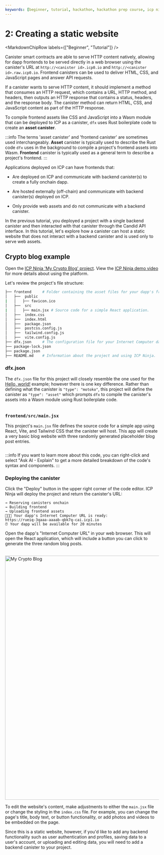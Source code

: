 ```yaml
---
keywords: [beginner, tutorial, hackathon, hackathon prep course, icp ninja, static website, frontend, frontend only, asset canister, simple website, blog, static blog, create a website, host a website]
---
```



# 2: Creating a static website

<MarkdownChipRow labels={["Beginner", "Tutorial"]} />

Canister smart contracts are able to serve HTTP content natively, allowing for dapp frontends to be served directly in a web browser using the canister's URL at `http://<canister id>.icp0.io` and `http://<canister id>.raw.icp0.io`. Frontend canisters can be used to deliver HTML, CSS, and JavaScript pages and answer API requests.

If a canister wants to serve HTTP content, it should implement a method that consumes an HTTP request, which contains a URL, HTTP method, and headers, then outputs an HTTP response that contains a status, headers, and the response body. The canister method can return HTML, CSS, and JavaScript content as part of the HTTP response.

To compile frontend assets like CSS and JavaScript into a Wasm module that can be deployed to ICP as a canister, `dfx` uses Rust boilerplate code to create an **asset canister**.

:::info
The terms 'asset canister' and 'frontend canister' are sometimes used interchangeably. **Asset** canister is typically used to describe the Rust code `dfx` uses in the background to compile a project's frontend assets into Wasm. **Frontend** canister is typically used as a general term to describe a project's frontend.
:::

Applications deployed on ICP can have frontends that:

- Are deployed on ICP and communicate with backend canister(s) to create a fully onchain dapp.

- Are hosted externally (off-chain) and communicate with backend canister(s) deployed on ICP.

- Only provide web assets and do not communicate with a backend canister.

In the previous tutorial, you deployed a project with a single backend canister and then interacted with that canister through the Candid API interface. In this tutorial, let's explore how a canister can host a static website that does not interact with a backend canister and is used only to serve web assets.

## Crypto blog example

Open the [ICP Ninja 'My Crypto Blog' project](https://icp.ninja/s/GQVBz). View the [ICP Ninja demo video](https://www.youtube.com/watch?v=19d8TrhWWQk) for more details about using the platform.

Let's review the project's file structure:

```bash
├── frontend     # Folder containing the asset files for your dapp's frontend.
│   ├──  public
|   │   ├── favicon.ico
│   ├──  src
|   │   ├── main.jsx # Source code for a simple React application.
│   ├──  index.css
│   ├──  index.html
│   ├──  package.json
│   ├──  postcss.config.js
│   ├──  tailwind.config.js
│   ├──  vite.config.js
├── dfx.json     # The configuration file for your Internet Computer dapp.
├── package-lock.json
├── package.json
├── README.md    # Information about the project and using ICP Ninja.
```

### dfx.json​

The `dfx.json` file for this project will closely resemble the one used for the [Hello, world!](./1-hello-world.mdx) example; however there is one key difference. Rather than defining what the canister is `"type": "motoko"`, this project will define the canister as `"type": "asset"` which prompts `dfx` to compile the canister's assets into a Wasm module using Rust boilerplate code.

```json title=dfx.json file=../../references/samples/hosting/my_crypto_blog/dfx.json
```

### `frontend/src/main.jsx`

This project's `main.jsx` file defines the source code for a simple app using React, Vite, and Tailwind CSS that the canister will host. This app will create a very basic blog website with three randomly generated placeholder blog post entries.

```js reference file=../../references/samples/hosting/my_crypto_blog/frontend/src/main.jsx
```

:::info
If you want to learn more about this code, you can right-click and select "Ask AI - Explain" to get a more detailed breakdown of the code's syntax and components.
:::

### Deploying the canister

Click the "Deploy" button in the upper right corner of the code editor. ICP Ninja will deploy the project and return the canister's URL:

```
→ Reserving canisters onchain
→ Building frontend
→ Uploading frontend assets
🥷🚀🎉 Your dapp's Internet Computer URL is ready:
https://rueiq-3qaaa-aaaab-qbk7q-cai.icp1.io
⏰ Your dapp will be available for 20 minutes
```

Open the dapp's "Internet Computer URL" in your web browser. This will open the React application, which will include a button you can click to generate the three random blog posts.

<div class="text--center">
  <img
    src={useBaseUrl("/img/docs/my-crypto-blog.png")}
    alt="My Crypto Blog"
    width="800"
  />
</div>

To edit the website's content, make adjustments to either the `main.jsx` file or change the styling in the `index.css` file. For example, you can change the page's title, body text, or button functionality, or add photos and videos to be embedded on the page.

Since this is a static website, however, if you'd like to add any backend functionality such as user authentication and profiles, saving data to a user's account, or uploading and editing data, you will need to add a backend canister to your project.